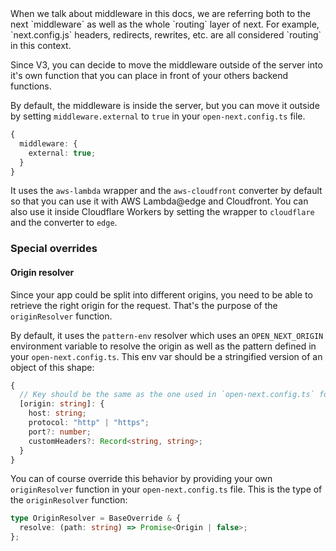 
<Callout type="warning" emoji="⚠️">
  When we talk about middleware in this docs, we are referring both to the next `middleware` as well as the
  whole `routing` layer of next. For example, `next.config.js` headers, redirects, rewrites, etc. are all
  considered `routing` in this context.
</Callout>

Since V3, you can decide to move the middleware outside of the server into it's own function that you can place in front of your others backend functions.

By default, the middleware is inside the server, but you can move it outside by setting `middleware.external` to `true` in your `open-next.config.ts` file.

```ts
{
  middleware: {
    external: true;
  }
}
```

It uses the `aws-lambda` wrapper and the `aws-cloudfront` converter by default so that you can use it with AWS Lambda@edge and Cloudfront.
You can also use it inside Cloudflare Workers by setting the wrapper to `cloudflare` and the converter to `edge`.

### Special overrides

#### Origin resolver

Since your app could be split into different origins, you need to be able to retrieve the right origin for the request. That's the purpose of the `originResolver` function.

By default, it uses the `pattern-env` resolver which uses an `OPEN_NEXT_ORIGIN` environment variable to resolve the origin as well as the pattern defined in your `open-next.config.ts`. This env var should be a stringified version of an object of this shape:

```ts
{
  // Key should be the same as the one used in `open-next.config.ts` for the functions
  [origin: string]: {
    host: string;
    protocol: "http" | "https";
    port?: number;
    customHeaders?: Record<string, string>;
  }
}
```

You can of course override this behavior by providing your own `originResolver` function in your `open-next.config.ts` file.
This is the type of the `originResolver` function:

```ts
type OriginResolver = BaseOverride & {
  resolve: (path: string) => Promise<Origin | false>;
};
```
